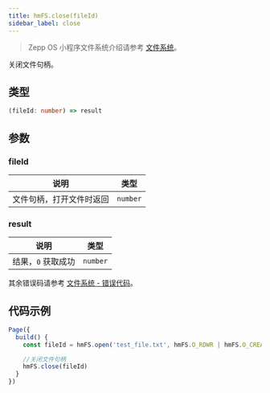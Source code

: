 ```yaml
---
title: hmFS.close(fileId)
sidebar_label: close
---
```


> Zepp OS 小程序文件系统介绍请参考 [文件系统](../../../guides/framework/device/fs.md)。

关闭文件句柄。

## 类型

```ts
(fileId: number) => result
```

## 参数

### fileId

| 说明                     | 类型     |
| ------------------------ | -------- |
| 文件句柄，打开文件时返回 | `number` |

### result

| 说明               | 类型     |
| ------------------ | -------- |
| 结果，`0` 获取成功 | `number` |

其余错误码请参考 [文件系统 - 错误代码](../../../guides/framework/device/fs.md#错误代码)。

## 代码示例

```js
Page({
  build() {
    const fileId = hmFS.open('test_file.txt', hmFS.O_RDWR | hmFS.O_CREAT)

    //关闭文件句柄
    hmFS.close(fileId)
  }
})
```
